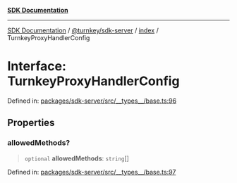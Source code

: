 [**SDK Documentation**](../../../../README.mdx)

***

[SDK Documentation](../../../../packages.mdx) / [@turnkey/sdk-server](../../README.mdx) / [index](../README.mdx) / TurnkeyProxyHandlerConfig

# Interface: TurnkeyProxyHandlerConfig

Defined in: [packages/sdk-server/src/\_\_types\_\_/base.ts:96](https://github.com/tkhq/sdk/blob/078f5423e923fbd1d7fd39440402d7f01d09c3d0/packages/sdk-server/src/__types__/base.ts#L96)

## Properties

### allowedMethods?

> `optional` **allowedMethods**: `string`[]

Defined in: [packages/sdk-server/src/\_\_types\_\_/base.ts:97](https://github.com/tkhq/sdk/blob/078f5423e923fbd1d7fd39440402d7f01d09c3d0/packages/sdk-server/src/__types__/base.ts#L97)
